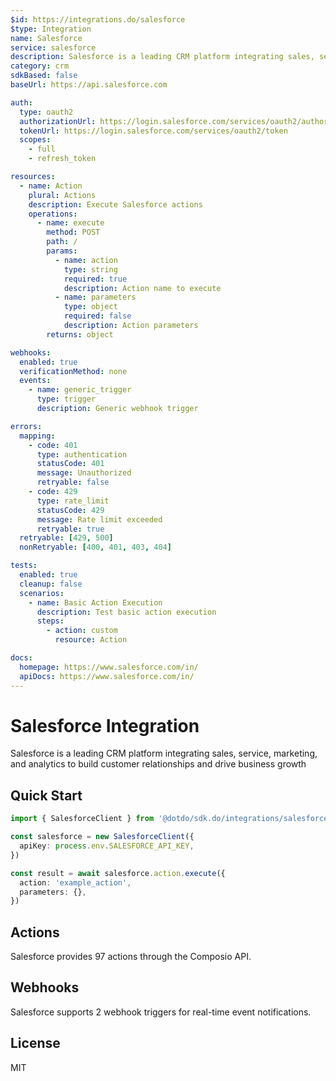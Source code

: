 ```yaml
---
$id: https://integrations.do/salesforce
$type: Integration
name: Salesforce
service: salesforce
description: Salesforce is a leading CRM platform integrating sales, service, marketing, and analytics to build customer relationships and drive business growth
category: crm
sdkBased: false
baseUrl: https://api.salesforce.com

auth:
  type: oauth2
  authorizationUrl: https://login.salesforce.com/services/oauth2/authorize
  tokenUrl: https://login.salesforce.com/services/oauth2/token
  scopes:
    - full
    - refresh_token

resources:
  - name: Action
    plural: Actions
    description: Execute Salesforce actions
    operations:
      - name: execute
        method: POST
        path: /
        params:
          - name: action
            type: string
            required: true
            description: Action name to execute
          - name: parameters
            type: object
            required: false
            description: Action parameters
        returns: object

webhooks:
  enabled: true
  verificationMethod: none
  events:
    - name: generic_trigger
      type: trigger
      description: Generic webhook trigger

errors:
  mapping:
    - code: 401
      type: authentication
      statusCode: 401
      message: Unauthorized
      retryable: false
    - code: 429
      type: rate_limit
      statusCode: 429
      message: Rate limit exceeded
      retryable: true
  retryable: [429, 500]
  nonRetryable: [400, 401, 403, 404]

tests:
  enabled: true
  cleanup: false
  scenarios:
    - name: Basic Action Execution
      description: Test basic action execution
      steps:
        - action: custom
          resource: Action

docs:
  homepage: https://www.salesforce.com/in/
  apiDocs: https://www.salesforce.com/in/
---
```


# Salesforce Integration

Salesforce is a leading CRM platform integrating sales, service, marketing, and analytics to build customer relationships and drive business growth

## Quick Start

```typescript
import { SalesforceClient } from '@dotdo/sdk.do/integrations/salesforce'

const salesforce = new SalesforceClient({
  apiKey: process.env.SALESFORCE_API_KEY,
})

const result = await salesforce.action.execute({
  action: 'example_action',
  parameters: {},
})
```

## Actions

Salesforce provides 97 actions through the Composio API.

## Webhooks

Salesforce supports 2 webhook triggers for real-time event notifications.

## License

MIT
